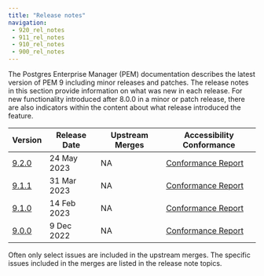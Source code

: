 ```yaml
---
title: "Release notes"
navigation:
 - 920_rel_notes
 - 911_rel_notes
 - 910_rel_notes
 - 900_rel_notes
---
```


The Postgres Enterprise Manager (PEM) documentation describes the latest version of PEM 9 including minor releases and patches. The release notes in this section provide information on what was new in each release. For new functionality introduced after 8.0.0 in a minor or patch release, there are also indicators within the content about what release introduced the feature.

| Version                   | Release Date | Upstream Merges                                                           | Accessibility Conformance                                                                           |
| ------------------------- | ------------ | --------------------------------------------------------------------------| --------------------------------------------------------------------------------------------------- |
| [9.2.0](920_rel_notes)    | 24 May 2023  |  NA                                                                       | [Conformance Report](https://www.enterprisedb.com/accessibility)      
| [9.1.1](911_rel_notes)    | 31 Mar 2023  |  NA                                                                       | [Conformance Report](https://www.enterprisedb.com/accessibility)      
| [9.1.0](910_rel_notes)    | 14 Feb 2023  |  NA                                                                       | [Conformance Report](https://www.enterprisedb.com/accessibility)                                    |
| [9.0.0](900_rel_notes)    | 9 Dec 2022   |  NA                                                                       | [Conformance Report](https://www.enterprisedb.com/accessibility)                                    |

Often only select issues are included in the upstream merges. The specific issues included in the merges are listed in the release note topics.


